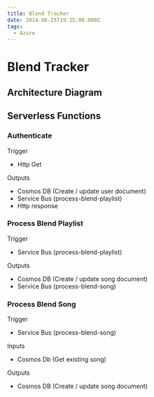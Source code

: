 ```yaml
---
title: Blend Tracker
date: 2024-06-25T19:35:00.000Z
tags:
  - Azure
---
```



# Blend Tracker

## Architecture Diagram
<Fragment set:html={architectureDiagram} />

## Serverless Functions

### Authenticate

Trigger
- Http Get

Outputs
- Cosmos DB (Create / update user document)
- Service Bus (process-blend-playlist)
- Http response

### Process Blend Playlist

Trigger
- Service Bus (process-blend-playlist)

Outputs
- Cosmos DB (Create / update song document)
- Service Bus (process-blend-song)

### Process Blend Song

Trigger
- Service Bus (process-blend-song)

Inputs
- Cosmos Db (Get existing song)

Outputs
- Cosmos DB (Create / update song document)